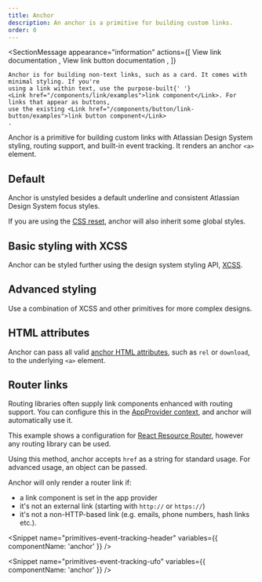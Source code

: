 ```yaml
---
title: Anchor
description: An anchor is a primitive for building custom links.
order: 0
---
```





<SectionMessage
	appearance="information"
	actions={[
		<SectionMessageAction href="/components/link/examples">
			View link documentation
		</SectionMessageAction>,
		<SectionMessageAction href="/components/button/link-button/examples">
			View link button documentation
		</SectionMessageAction>,
	]}
>
	Anchor is for building non-text links, such as a card. It comes with minimal styling. If you're
	using a link within text, use the purpose-built{' '}
	<Link href="/components/link/examples">link component</Link>. For links that appear as buttons,
	use the existing <Link href="/components/button/link-button/examples">link button component</Link>
	.
</SectionMessage>

<CodeDocsHeader
	name="@atlaskit/primitives"
	repository="https://bitbucket.org/atlassian/atlassian-frontend-mirror"
	directoryName="primitives"
/>

Anchor is a primitive for building custom links with Atlassian Design System styling, routing
support, and built-in event tracking. It renders an anchor `<a>` element.

## Default

Anchor is unstyled besides a default underline and consistent Atlassian Design System focus styles.

If you are using the [CSS reset](/components/css-reset/examples), anchor will also inherit some
global styles.

<Example Component={AnchorDefault} packageName="@atlaskit/primitives/anchor" />

## Basic styling with XCSS

Anchor can be styled further using the design system styling API,
[XCSS](/components/primitives/xcss).

<Example Component={AnchorBasic} packageName="@atlaskit/primitives/anchor" />

## Advanced styling

Use a combination of XCSS and other primitives for more complex designs.

<Example Component={AnchorStyled} packageName="@atlaskit/primitives/anchor" />

## HTML attributes

Anchor can pass all valid
[anchor HTML attributes](https://developer.mozilla.org/en-US/docs/Web/HTML/Element/a#attributes),
such as `rel` or `download`, to the underlying `<a>` element.

<Example Component={AnchorHtmlAttributes} packageName="@atlaskit/primitives/anchor" />

## Router links

Routing libraries often supply link components enhanced with routing support. You can configure this
in the [AppProvider context](/components/app-provider/examples#router-links), and anchor will
automatically use it.

This example shows a configuration for
[React Resource Router](https://github.com/atlassian-labs/react-resource-router), however any
routing library can be used.

Using this method, anchor accepts `href` as a string for standard usage. For advanced usage, an
object can be passed.

Anchor will only render a router link if:

- a link component is set in the app provider
- it's not an external link (starting with `http://` or `https://`)
- it's not a non-HTTP-based link (e.g. emails, phone numbers, hash links etc.).

<Example
	Component={AnchorRouterLinkConfiguration}
	packageName="@atlaskit/primitives/anchor"
	appearance="source-only"
	isCodeSandboxDisabled
/>

<Snippet name="primitives-event-tracking-header" variables={{ componentName: 'anchor' }} />

<Example Component={AnchorAnalytics} packageName="@atlaskit/primitives/anchor" />

<Snippet name="primitives-event-tracking-gasv3" />

<Example Component={AnchorAnalyticsGASv3} packageName="@atlaskit/primitives/anchor" />

<Snippet name="primitives-event-tracking-ufo" variables={{ componentName: 'anchor' }} />

<Example Component={AnchorPressTracing} packageName="@atlaskit/primitives/anchor" />
